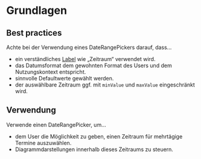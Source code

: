# Grundlagen

## Best practices

Achte bei der Verwendung eines DateRangePickers darauf, dass...

- ein verständliches [Label](/03-components/content/label) wie „Zeitraum“ verwendet wird.
- das Datumsformat dem gewohnten Format des Users und dem Nutzungskontext entspricht.
- sinnvolle Defaultwerte gewählt werden.
- der auswählbare Zeitraum ggf. mit `minValue` und `maxValue` eingeschränkt wird.

## Verwendung

Verwende einen DateRangePicker, um...

- dem User die Möglichkeit zu geben, einen Zeitraum für mehrtägige Termine auszuwählen.
- Diagrammdarstellungen innerhalb dieses Zeitraums zu steuern.
